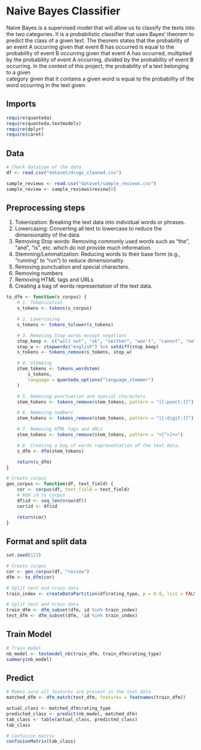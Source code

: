 # Naive Bayes Classifier
Naive Bayes is a supervised model that will allow us to 
classify the texts into the two categories. It is a 
probabilistic classifier that uses Bayes’ theorem to 
predict the class of a given text. The theorem states 
that the probability of an event A occurring given that 
event B has occurred is equal to the probability of event 
B occurring given that event A has occurred, multiplied by 
the probability of event A occurring, divided by the 
probability of event B occurring. In the context of this 
project, the probability of a text belonging to a given  
category given that it contains a given word is equal to 
the probability of the word occurring in the text given. 

## Imports
```r
require(quanteda)
require(quanteda.textmodels)
require(dplyr)
require(caret)
```

## Data
```r
# Check datatype of the data
df <- read.csv("dataset/drugs_cleaned.csv")

sample_reviews <- read.csv("dataset/sample_reviews.csv")
sample_review <- sample_reviews$review[0]
```

## Preprocessing steps
1. Tokenization: Breaking the text data into individual words or phrases.
2. Lowercasing: Converting all text to lowercase to reduce the dimensionality of the data.
3. Removing Stop words: Removing commonly used words such as "the", "and", "is", etc. which do not provide much information.
4. Stemming/Lemmatization: Reducing words to their base form (e.g., "running" to "run") to reduce dimensionality.
5. Removing punctuation and special characters.
6. Removing numbers
7. Removing HTML tags and URLs
8. Creating a bag of words representation of the text data.

```r
to_dfm <- function(s_corpus) {
    # 1. Tokenization
    s_tokens <- tokens(s_corpus)

    # 2. Lowercasing
    s_tokens <- tokens_tolower(s_tokens)

    # 3. Removing Stop words except negations
    stop_keep <- c("will not", "ok", "neither", "won't", "cannot", "no", "nor", "not")
    stop_w <- stopwords("english") %>% setdiff(stop_keep)
    s_tokens <- tokens_remove(s_tokens, stop_w)

    # 4. Stemming
    stem_tokens <- tokens_wordstem(
        s_tokens,
        language = quanteda_options("language_stemmer")
    )

    # 5. Removing punctuation and special characters
    stem_tokens <- tokens_remove(stem_tokens, pattern = "[[:punct:]]")

    # 6. Removing numbers
    stem_tokens <- tokens_remove(stem_tokens, pattern = "[[:digit:]]")

    # 7. Removing HTML tags and URLs
    stem_tokens <- tokens_remove(stem_tokens, pattern = "<[^>]+>")

    # 8. Creating a bag of words representation of the text data.
    s_dfm <- dfm(stem_tokens)

    return(s_dfm)
}

# Create corpus
gen_corpus <- function(df, text_field) {
    cor <- corpus(df, text_field = text_field)
    # Add id to corpus
    df$id <- seq_len(nrow(df))
    cor$id <- df$id

    return(cor)
}
```

## Format and split data 
```r
set.seed(123)

# Create corpus
cor <- gen_corpus(df, "review")
dfm <- to_dfm(cor)

# Split test and train data
train_index <- createDataPartition(df$rating_type, p = 0.8, list = FALSE)

# Split test and train data
train_dfm <- dfm_subset(dfm, id %in% train_index)
test_dfm <- dfm_subset(dfm, !id %in% train_index)
```

## Train Model
```r
# Train model
nb_model <- textmodel_nb(train_dfm, train_dfm$rating_type)
summary(nb_model)
```

## Predict
```r
# Makes sure all features are present in the test data
matched_dfm <- dfm_match(test_dfm, features = featnames(train_dfm))

actual_class <- matched_dfm$rating_type
predicted_class <- predict(nb_model, matched_dfm)
tab_class <- table(actual_class, predicted_class)
tab_class
```

```r
# Confusion matrix
confusionMatrix(tab_class)
```